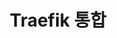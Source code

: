 ---
title: Traefik 통합
tags:
  - Integrations
  - Traefik
  - Prometheus
  - Kubernetes
translationType: machine
---